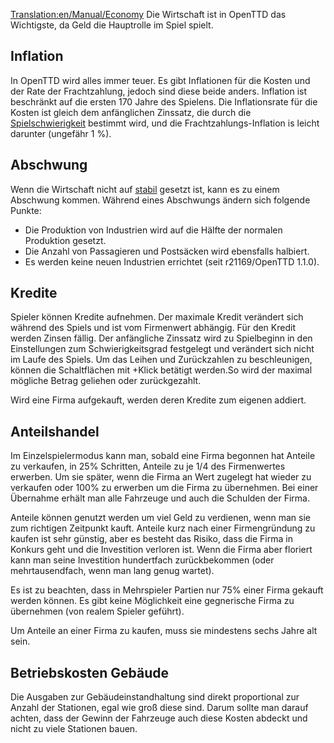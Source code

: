 [[Translation:en/Manual/Economy]]
{{de/Übersetzung|en/Manual/Economy|100}}
{{de/Manual/Inhaltsverzeichnis}}
Die Wirtschaft ist in OpenTTD das Wichtigste, da Geld die Hauptrolle im Spiel spielt.

==Inflation==
In OpenTTD wird alles immer teuer. Es gibt Inflationen für die Kosten und der Rate der Frachtzahlung, jedoch sind diese beide anders. Inflation ist beschränkt auf die ersten 170 Jahre des Spielens. Die Inflationsrate für die Kosten ist gleich dem anfänglichen Zinssatz, die durch die [[de/Schwierigkeit|Spielschwierigkeit]] bestimmt wird, und die Frachtzahlungs-Inflation is leicht darunter (ungefähr 1 %).

==Abschwung==
Wenn die Wirtschaft nicht auf [[en/Archive/Manual/Settings/Difficulty|stabil]] gesetzt ist, kann es zu einem Abschwung kommen. Während eines Abschwungs ändern sich folgende Punkte:
* Die Produktion von Industrien wird auf die Hälfte der normalen Produktion gesetzt.
* Die Anzahl von Passagieren und Postsäcken wird ebensfalls halbiert.
* Es werden keine neuen Industrien errichtet (seit r21169/OpenTTD 1.1.0).

==Kredite==
Spieler können Kredite aufnehmen. Der maximale Kredit verändert sich während des Spiels und ist vom Firmenwert abhängig. Für den Kredit werden Zinsen fällig. Der anfängliche Zinssatz wird zu Spielbeginn in den Einstellungen zum Schwierigkeitsgrad festgelegt und verändert sich nicht im Laufe des Spiels.
Um das Leihen und Zurückzahlen zu beschleunigen, können die Schaltflächen mit {{en/Keypress|Strg}}+Klick betätigt werden.So wird der maximal mögliche Betrag geliehen oder zurückgezahlt.

Wird eine Firma aufgekauft, werden deren Kredite zum eigenen addiert.

==Anteilshandel==
Im Einzelspielermodus kann man, sobald eine Firma begonnen hat Anteile zu verkaufen, in 25% Schritten, Anteile zu je 1/4 des Firmenwertes erwerben.
Um sie später, wenn die Firma an Wert zugelegt hat wieder zu verkaufen oder 100% zu erwerben um die Firma zu übernehmen. Bei einer Übernahme erhält man alle Fahrzeuge und auch die Schulden der Firma.

Anteile können genutzt werden um viel Geld zu verdienen, wenn man sie zum richtigen Zeitpunkt kauft. Anteile kurz nach einer Firmengründung zu kaufen ist sehr günstig, aber es besteht das Risiko, dass die Firma in Konkurs geht und die Investition verloren ist. Wenn die Firma aber floriert kann man seine Investition hundertfach zurückbekommen (oder mehrtausendfach, wenn man lang genug wartet).

Es ist zu beachten, dass in Mehrspieler Partien nur 75% einer Firma gekauft werden können. Es gibt keine Möglichkeit eine gegnerische Firma zu übernehmen (von realem Spieler geführt).

Um Anteile an einer Firma zu kaufen, muss sie mindestens sechs Jahre alt sein.

==Betriebskosten Gebäude==

Die Ausgaben zur Gebäudeinstandhaltung sind direkt proportional zur Anzahl der Stationen, egal wie groß diese sind. Darum sollte man darauf achten, dass der Gewinn der Fahrzeuge auch diese Kosten abdeckt und nicht zu viele Stationen bauen.